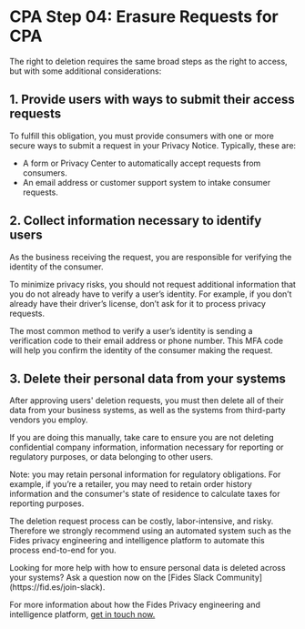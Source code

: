 
# CPA Step 04: Erasure Requests for CPA

The right to deletion requires the same broad steps as the right to access, but with some additional considerations:

## 1. Provide users with ways to submit their access requests
To fulfill this obligation, you must provide consumers with one or more secure ways to submit a request in your Privacy Notice. Typically, these are:

- A form or Privacy Center to automatically accept requests from consumers.
- An email address or customer support system to intake consumer requests.

## 2. Collect information necessary to identify users
As the business receiving the request, you are responsible for verifying the identity of the consumer.

To minimize privacy risks, you should not request additional information that you do not already have to verify a user’s identity. For example, if you don’t already have their driver’s license, don’t ask for it to process privacy requests.

The most common method to verify a user’s identity is sending a verification code to their email address or phone number. This MFA code will help you confirm the identity of the consumer making the request.

## 3. Delete their personal data from your systems
After approving users' deletion requests, you must then delete all of their data from your business systems, as well as the systems from third-party vendors you employ.

If you are doing this manually, take care to ensure you are not deleting confidential company information, information necessary for reporting or regulatory purposes, or data belonging to other users.

Note: you may retain personal information for regulatory obligations. For example, if you’re a retailer, you may need to retain order history information and the consumer's state of residence to calculate taxes for reporting purposes.

The deletion request process can be costly, labor-intensive, and risky. Therefore we strongly recommend using an automated system such as the Fides privacy engineering and intelligence platform to automate this process end-to-end for you.

<Callout emoji="ⓘ">
Looking for more help with how to ensure personal data is deleted across your systems? Ask a question now on the [Fides Slack Community](https://fid.es/join-slack).

For more information about how the Fides Privacy engineering and intelligence platform, [get in touch now.](https://ethyca.com/book-demo)
</Callout>
